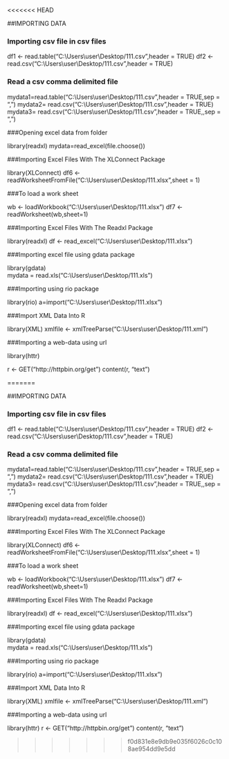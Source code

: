 <<<<<<< HEAD

##IMPORTING DATA

### Importing csv file in csv files

df1 <- read.table("C:\\Users\\user\\Desktop/111.csv",header = TRUE)
df2 <- read.csv("C:\\Users\\user\\Desktop/111.csv",header = TRUE)

### Read a csv comma delimited file

mydata1=read.table("C:\\Users\\user\\Desktop/111.csv",header = TRUE,sep = ",")
mydata2= read.csv("C:\\Users\\user\\Desktop/111.csv",header = TRUE)
mydata3= read.csv("C:\\Users\\user\\Desktop/111.csv",header = TRUE,,sep = ",")



###Opening excel data from folder

library(readxl)
mydata=read_excel(file.choose())


###Importing Excel Files With The XLConnect Package

library(XLConnect)
df6 <- readWorksheetFromFile("C:\\Users\\user\\Desktop/111.xlsx",sheet = 1)

###To load a work sheet

wb <- loadWorkbook("C:\\Users\\user\\Desktop/111.xlsx")
df7 <- readWorksheet(wb,sheet=1) 


###Importing Excel Files With The Readxl Package

library(readxl)
df <- read_excel("C:\\Users\\user\\Desktop/111.xlsx")


###Importing excel file using gdata package

library(gdata)                   
mydata = read.xls("C:\\Users\\user\\Desktop/111.xls")  


###Importing using rio package

library(rio)
a=import("C:\\Users\\user\\Desktop/111.xlsx")

###Import XML Data Into R

library(XML)
xmlfile <- xmlTreeParse("C:\\Users\\user\\Desktop/111.xml")

###Importing a web-data using url

library(httr)

r <- GET("http://httpbin.org/get")
content(r, "text")


=======

##IMPORTING DATA

### Importing csv file in csv files

df1 <- read.table("C:\\Users\\user\\Desktop/111.csv",header = TRUE)
df2 <- read.csv("C:\\Users\\user\\Desktop/111.csv",header = TRUE)

### Read a csv comma delimited file

mydata1=read.table("C:\\Users\\user\\Desktop/111.csv",header = TRUE,sep = ",")
mydata2= read.csv("C:\\Users\\user\\Desktop/111.csv",header = TRUE)
mydata3= read.csv("C:\\Users\\user\\Desktop/111.csv",header = TRUE,,sep = ",")



###Opening excel data from folder

library(readxl)
mydata=read_excel(file.choose())


###Importing Excel Files With The XLConnect Package

library(XLConnect)
df6 <- readWorksheetFromFile("C:\\Users\\user\\Desktop/111.xlsx",sheet = 1)

###To load a work sheet

wb <- loadWorkbook("C:\\Users\\user\\Desktop/111.xlsx")
df7 <- readWorksheet(wb,sheet=1) 


###Importing Excel Files With The Readxl Package

library(readxl)
df <- read_excel("C:\\Users\\user\\Desktop/111.xlsx")


###Importing excel file using gdata package

library(gdata)                   
mydata = read.xls("C:\\Users\\user\\Desktop/111.xls")  


###Importing using rio package

library(rio)
a=import("C:\\Users\\user\\Desktop/111.xlsx")

###Import XML Data Into R

library(XML)
xmlfile <- xmlTreeParse("C:\\Users\\user\\Desktop/111.xml")

###Importing a web-data using url

library(httr)
r <- GET("http://httpbin.org/get")
content(r, "text")


>>>>>>> f0d831e8e9db9e035f6026c0c108ae954dd9e5dd
